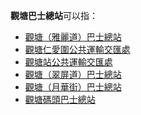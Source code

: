 '''觀塘巴士總站'''可以指：
* [[觀塘（雅麗道）巴士總站|觀塘（雅麗道）巴士總站]]
* [[觀塘仁愛圍公共運輸交匯處|觀塘仁愛圍公共運輸交匯處]]
* [[觀塘站公共運輸交匯處|觀塘站公共運輸交匯處]]
* [[觀塘（翠屏道）巴士總站|觀塘（翠屏道）巴士總站]]
* [[觀塘（月華街）巴士總站|觀塘（月華街）巴士總站]]
* [[觀塘碼頭巴士總站|觀塘碼頭巴士總站]]
 
{{disambig|cat=六字建築物消歧義}}